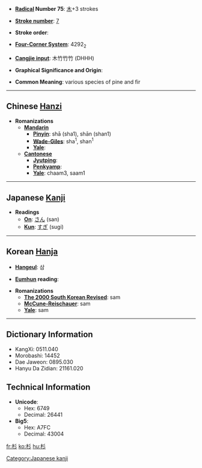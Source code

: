 * '''[[Wiktionary:Chinese radical index| Radical]] Number 75''': [[Wiktionary:Chinese radical index 木|木]]+3 strokes

* '''[[Wiktionary:Chinese total strokes index|Stroke number]]''': [[Wiktionary:Chinese total strokes index 7|7]]

* '''Stroke order''': 

* '''[[Wiktionary:Chinese four corner index|Four-Corner System]]''': 4292<sub>2</sub>

* '''[[Wiktionary:Chinese Cangjie index|Cangjie input]]''': 木竹竹竹 (DHHH)

* '''Graphical Significance and Origin''': 

* '''Common Meaning''': various species of pine and fir

----

== Chinese [[Hanzi]] ==

* '''Romanizations'''
** '''[[Mandarin]]'''
*** '''[[Pinyin]]''': shā (sha1), shān (shan1)
*** '''[[Wade-Giles]]''': sha<sup>1</sup>, shan<sup>1</sup>
*** '''[[Yale]]''': 
** '''[[Cantonese]]'''
*** '''[[Jyutping]]''':
*** '''[[Penkyamp]]''': 
*** '''[[Yale]]''': chaam3, saam1


----

== Japanese [[Kanji]] ==

* '''Readings'''
** '''[[On]]''': [[さん]] (san)
** '''[[Kun]]''': [[すぎ]] (sugi)

[[Category:Japanese kanji]]
----

== Korean [[Hanja]] ==

* '''[[Hangeul]]''': 삼

* '''[[Eumhun]] reading''': 

* '''Romanizations'''
** '''[[The 2000 South Korean Revised Romanization|The 2000 South Korean Revised]]''': sam
** '''[[McCune-Reischauer]]''': sam
** '''[[Yale]]''': sam

----

== Dictionary Information ==

* KangXi: 0511.040
* Morobashi: 14452
* Dae Jaweon: 0895.030
* Hanyu Da Zidian: 21161.020

== Technical Information ==

* '''Unicode''':
** Hex: 6749
** Decimal: 26441
* '''Big5''':
** Hex: A7FC
** Decimal: 43004

[[fr:杉]]
[[ko:杉]]
[[hu:杉]]